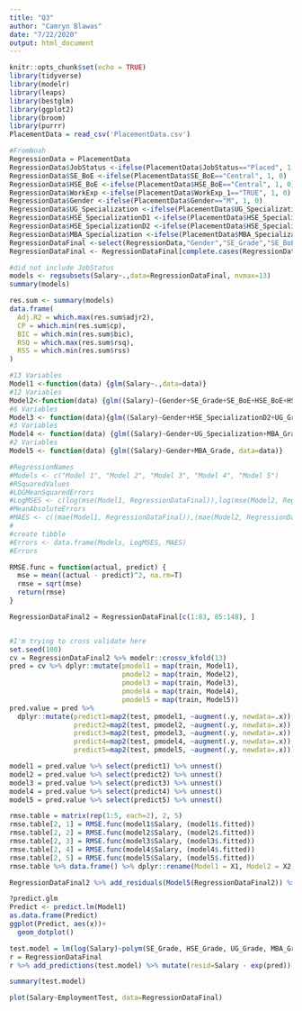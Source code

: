 ```yaml
---
title: "Q3"
author: "Camryn Blawas"
date: "7/22/2020"
output: html_document
---
```


```r
knitr::opts_chunk$set(echo = TRUE)
library(tidyverse)
library(modelr)
library(leaps)
library(bestglm)
library(ggplot2)
library(broom)
library(purrr)
PlacementData = read_csv('PlacementData.csv')
```

```r
#FromNoah
RegressionData = PlacementData
RegressionData$JobStatus <-ifelse(PlacementData$JobStatus=="Placed", 1, 0)
RegressionData$SE_BoE <-ifelse(PlacementData$SE_BoE=="Central", 1, 0)
RegressionData$HSE_BoE <-ifelse(PlacementData$HSE_BoE=="Central", 1, 0)
RegressionData$WorkExp <-ifelse(PlacementData$WorkExp_1=="TRUE", 1, 0)
RegressionData$Gender <-ifelse(PlacementData$Gender=="M", 1, 0)
RegressionData$UG_Specialization <-ifelse(PlacementData$UG_Specialization=="Comm&Mgmt",1,0)
RegressionData$HSE_SpecializationD1 <-ifelse(PlacementData$HSE_Specialization=="Commerce",1,0)
RegressionData$HSE_SpecializationD2 <-ifelse(PlacementData$HSE_Specialization=="Arts",1,0)
RegressionData$MBA_Specialization <-ifelse(PlacementData$MBA_Specialization=="Mkt&Fin",1,0)
RegressionDataFinal <-select(RegressionData,"Gender","SE_Grade","SE_BoE","HSE_Grade", "HSE_BoE","HSE_SpecializationD1","HSE_SpecializationD2","UG_Grade", "UG_Specialization","WorkExp","EmploymentTest","MBA_Specialization","MBA_Grade","Salary")
RegressionDataFinal <- RegressionDataFinal[complete.cases(RegressionDataFinal),]
```

```r
#did not include JobStatus
models <- regsubsets(Salary~.,data=RegressionDataFinal, nvmax=13)
summary(models)

res.sum <- summary(models)
data.frame(
  Adj.R2 = which.max(res.sum$adjr2),
  CP = which.min(res.sum$cp),
  BIC = which.min(res.sum$bic), 
  RSQ = which.max(res.sum$rsq),
  RSS = which.min(res.sum$rss)
)
```

```r
#13 Variables
Model1 <-function(data) {glm(Salary~.,data=data)}
#12 Variables
Model2<-function(data) {glm((Salary)~(Gender+SE_Grade+SE_BoE+HSE_BoE+HSE_SpecializationD1+HSE_SpecializationD2+UG_Grade+UG_Specialization+EmploymentTest+MBA_Specialization+MBA_Grade),data=data)}
#6 Variables
Model3 <- function(data){glm((Salary)~Gender+HSE_SpecializationD2+UG_Grade+UG_Specialization+MBA_Specialization+MBA_Grade, data=data)}
#3 Variables
Model4 <- function(data) {glm((Salary)~Gender+UG_Specialization+MBA_Grade, data=data)}
#2 Variables
Model5 <- function(data) {glm((Salary)~Gender+MBA_Grade, data=data)}
```

```r
#RegressionNames
#Models <- c("Model 1", "Model 2", "Model 3", "Model 4", "Model 5")
#RSquaredValues
#LOGMeanSquaredErrors
#LogMSES <- c(log(mse(Model1, RegressionDataFinal)),log(mse(Model2, RegressionDataFinal)), log(mse(Model3, RegressionDataFinal)), log(mse(Model4, RegressionDataFinal)), log(mse(Model5, RegressionDataFinal)))
#MeanAbsoluteErrors
#MAES <- c((mae(Model1, RegressionDataFinal)),(mae(Model2, RegressionDataFinal)), (mae(Model3, RegressionDataFinal)), (mae(Model4, RegressionDataFinal)), (mae(Model5, RegressionDataFinal)))
#
#create tibble
#Errors <- data.frame(Models, LogMSES, MAES)
#Errors
```


```r
RMSE.func = function(actual, predict) {
  mse = mean((actual - predict)^2, na.rm=T)
  rmse = sqrt(mse)
  return(rmse)
}

RegressionDataFinal2 = RegressionDataFinal[c(1:83, 85:148), ]


#I'm trying to cross validate here
set.seed(100)
cv = RegressionDataFinal2 %>% modelr::crossv_kfold(13)
pred = cv %>% dplyr::mutate(pmodel1 = map(train, Model1),
                            pmodel2 = map(train, Model2), 
                            pmodel3 = map(train, Model3), 
                            pmodel4 = map(train, Model4), 
                            pmodel5 = map(train, Model5))
pred.value = pred %>% 
  dplyr::mutate(predict1=map2(test, pmodel1, ~augment(.y, newdata=.x)), 
                predict2=map2(test, pmodel2, ~augment(.y, newdata=.x)),
                predict3=map2(test, pmodel3, ~augment(.y, newdata=.x)),
                predict4=map2(test, pmodel4, ~augment(.y, newdata=.x)),
                predict5=map2(test, pmodel5, ~augment(.y, newdata=.x)))

model1 = pred.value %>% select(predict1) %>% unnest()
model2 = pred.value %>% select(predict2) %>% unnest()
model3 = pred.value %>% select(predict3) %>% unnest()
model4 = pred.value %>% select(predict4) %>% unnest()
model5 = pred.value %>% select(predict5) %>% unnest()

rmse.table = matrix(rep(1:5, each=2), 2, 5)
rmse.table[2, 1] = RMSE.func(model1$Salary, (model1$.fitted))
rmse.table[2, 2] = RMSE.func(model2$Salary, (model2$.fitted))
rmse.table[2, 3] = RMSE.func(model3$Salary, (model3$.fitted))
rmse.table[2, 4] = RMSE.func(model4$Salary, (model4$.fitted))
rmse.table[2, 5] = RMSE.func(model5$Salary, (model5$.fitted))
rmse.table %>% data.frame() %>% dplyr::rename(Model1 = X1, Model2 = X2, Model3 = X3, Model4 = X4, Model5 = X5) %>% .[2, ]
```

```r
RegressionDataFinal2 %>% add_residuals(Model5(RegressionDataFinal2)) %>% ggplot(mapping=aes(x=Salary, y=resid))+geom_point(alpha=0.5)+geom_line(aes(y=rep(0, nrow(RegressionDataFinal2)), colour="red"))
```

```r
?predict.glm
Predict <- predict.lm(Model1)
as.data.frame(Predict)
ggplot(Predict, aes(x))+
  geom_dotplot()
```


```r
test.model = lm(log(Salary)~polym(SE_Grade, HSE_Grade, UG_Grade, MBA_Grade, degree=3)+., data=RegressionDataFinal)
r = RegressionDataFinal
r %>% add_predictions(test.model) %>% mutate(resid=Salary - exp(pred)) %>% ggplot(mapping=aes(x=Salary, y=resid))+geom_point()+geom_line(aes(y=rep(0, nrow(r)), colour="red"))

summary(test.model)
```

```r
plot(Salary~EmploymentTest, data=RegressionDataFinal)

```

